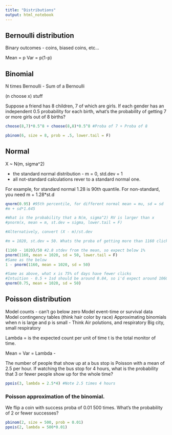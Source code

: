 ```yaml
---
title: "Distributions"
output: html_notebook
---
```


## Bernoulli distribution

Binary outcomes - coins, biased coins, etc...

Mean = p
Var = p(1-p)

## Binomial 

N times Bernoulli - Sum of a Bernoulli

(n choose x) stuff

Suppose a friend has 8 children, 7 of which are girls. 
If each gender has an independent 0.5 probability for each birth, what's the probability of getting 7 or more girls out of 8 births?

```r
choose(8,7)*0.5^8 + choose(8,8)*0.5^8 #Proba of 7 + Proba of 8

pbinom(6, size = 8, prob = .5, lower.tail = F)
```

## Normal

X ~ N(m, sigma^2)

- the standard normal distribution - m = 0, std.dev = 1
- all not-standard calculations rever to a standard normal one.

For example, for standard normal 1.28 is 90th quantile. For non-standard, you need m + 1.28*st.d


```r
qnorm(0.95) #95th percentile, for different normal mean = mu, sd = sd
#m + sd*1.645

#What is the probability that a N(m, sigma^2) RV is larger than x
#pnorm(x, mean = m, st.dev = sigma, lower.tail = F)

#Alternatively, convert (X - m)/st.dev

#m = 1020, st.dev = 50. Whats the proba of getting more than 1160 clicks.

(1160 - 1020)/50 #2.8 stdev from the mean, so expect below 1%
pnorm(1160, mean = 1020, sd = 50, lower.tail = F)
#Same as the below
1 - pnorm(1160, mean = 1020, sd = 50)

#Same as above, what x is 75% of days have fewer clicks 
#Intuition - 0.5 + 1sd should be around 0.84, so i'd expect around 1060 (1020 + a bit less than 50)
qnorm(0.75, mean = 1020, sd = 50)


```

## Poisson distribution

Model counts - can't go below zero
Model event-time or survival data
Model contingency tables (think hair color by race)
Approximating binomials when n is large and p is small - Think Air polutions, and respiratory 
Big city, small respiratory

Lambda = is the expected count per unit of time
t is the total monitor of time.

Mean = Var = Lambda - 

The number of people that show up at a bus stop is Poisson with a mean of 2.5 per hour.
If watching the bus stop for 4 hours, what is the probability that 3 or fewer people show up for the whole time?

```r
ppois(3, lambda = 2.5*4) #Note 2.5 times 4 hours
```

### Poisson approximation of the binomial.

We flip a coin with success proba of 0.01 500 times. What's the probability of 2 or fewer successes?
```r
pbinom(2, size = 500, prob = 0.01)
ppois(2, lambda = 500*0.01)

```

